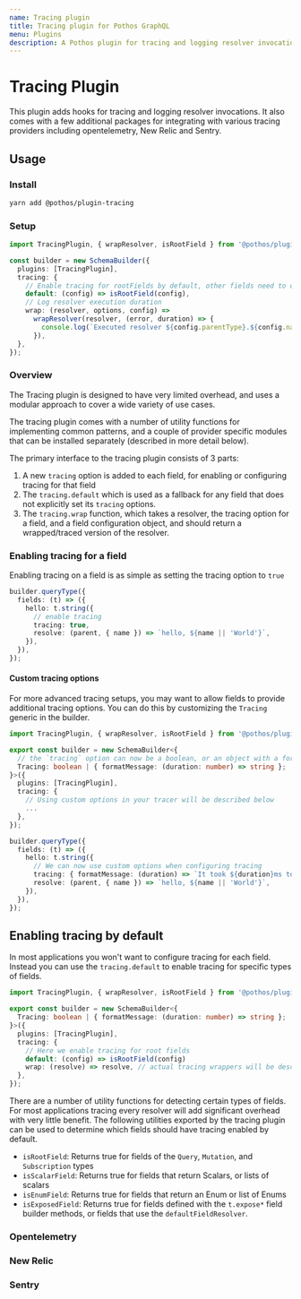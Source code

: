 ```yaml
---
name: Tracing plugin
title: Tracing plugin for Pothos GraphQL
menu: Plugins
description: A Pothos plugin for tracing and logging resolver invocations
---
```





# Tracing Plugin

This plugin adds hooks for tracing and logging resolver invocations. It also comes with a few
additional packages for integrating with various tracing providers including opentelemetry, New
Relic and Sentry.

## Usage

### Install

```bash
yarn add @pothos/plugin-tracing
```

### Setup

```typescript
import TracingPlugin, { wrapResolver, isRootField } from '@pothos/plugin-tracing';

const builder = new SchemaBuilder({
  plugins: [TracingPlugin],
  tracing: {
    // Enable tracing for rootFields by default, other fields need to opt in
    default: (config) => isRootField(config),
    // Log resolver execution duration
    wrap: (resolver, options, config) =>
      wrapResolver(resolver, (error, duration) => {
        console.log(`Executed resolver ${config.parentType}.${config.name} in ${duration}ms`);
      }),
  },
});
```

### Overview

The Tracing plugin is designed to have very limited overhead, and uses a modular approach to cover a
wide variety of use cases.

The tracing plugin comes with a number of utility functions for implementing common patterns, and a
couple of provider specific modules that can be installed separately (described in more detail
below).

The primary interface to the tracing plugin consists of 3 parts:

1. A new `tracing` option is added to each field, for enabling or configuring tracing for that field
2. The `tracing.default` which is used as a fallback for any field that does not explicitly set its
   `tracing` options.
3. The `tracing.wrap` function, which takes a resolver, the tracing option for a field, and a field
   configuration object, and should return a wrapped/traced version of the resolver.

### Enabling tracing for a field

Enabling tracing on a field is as simple as setting the tracing option to `true`

```ts
builder.queryType({
  fields: (t) => ({
    hello: t.string({
      // enable tracing
      tracing: true,
      resolve: (parent, { name }) => `hello, ${name || 'World'}`,
    }),
  }),
});
```

#### Custom tracing options

For more advanced tracing setups, you may want to allow fields to provide additional tracing
options. You can do this by customizing the `Tracing` generic in the builder.

```ts
import TracingPlugin, { wrapResolver, isRootField } from '@pothos/plugin-tracing';

export const builder = new SchemaBuilder<{
  // the `tracing` option can now be a boolean, or an object with a formatMessage function
  Tracing: boolean | { formatMessage: (duration: number) => string };
}>({
  plugins: [TracingPlugin],
  tracing: {
    // Using custom options in your tracer will be described below
    ...
  },
});

builder.queryType({
  fields: (t) => ({
    hello: t.string({
      // We can now use custom options when configuring tracing
      tracing: { formatMessage: (duration) => `It took ${duration}ms to say hello` },
      resolve: (parent, { name }) => `hello, ${name || 'World'}`,
    }),
  }),
});
```

## Enabling tracing by default

In most applications you won't want to configure tracing for each field. Instead you can use the
`tracing.default` to enable tracing for specific types of fields.

```ts
import TracingPlugin, { wrapResolver, isRootField } from '@pothos/plugin-tracing';

export const builder = new SchemaBuilder<{
  Tracing: boolean | { formatMessage: (duration: number) => string };
}>({
  plugins: [TracingPlugin],
  tracing: {
    // Here we enable tracing for root fields
    default: (config) => isRootField(config)
    wrap: (resolve) => resolve, // actual tracing wrappers will be described below
  },
});
```

There are a number of utility functions for detecting certain types of fields. For most applications
tracing every resolver will add significant overhead with very little benefit. The following
utilities exported by the tracing plugin can be used to determine which fields should have tracing
enabled by default.

- `isRootField`: Returns true for fields of the `Query`, `Mutation`, and `Subscription` types
- `isScalarField`: Returns true for fields that return Scalars, or lists of scalars
- `isEnumField`: Returns true for fields that return an Enum or list of Enums
- `isExposedField`: Returns true for fields defined with the `t.expose*` field builder methods, or
  fields that use the `defaultFieldResolver`.

### Opentelemetry

### New Relic

### Sentry

